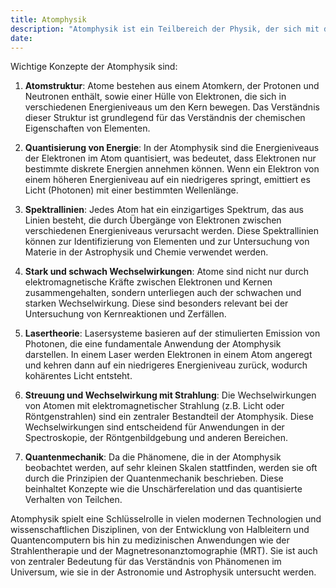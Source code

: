 ```yaml
---
title: Atomphysik
description: "Atomphysik ist ein Teilbereich der Physik, der sich mit den Eigenschaften und dem Verhalten von Atomen beschäftigt, insbesondere mit der Struktur und den Wechselwirkungen ihrer Bestandteile – den Elektronen, Protonen und Neutronen. Sie untersucht, wie Atome mit elektromagnetischer Strahlung (Licht) und anderen Teilchen interagieren und welche quantenmechanischen Phänomene dabei auftreten."
date: 
---
```



Wichtige Konzepte der Atomphysik sind:

1. **Atomstruktur**: Atome bestehen aus einem Atomkern, der Protonen und Neutronen enthält, sowie einer Hülle von Elektronen, die sich in verschiedenen Energieniveaus um den Kern bewegen. Das Verständnis dieser Struktur ist grundlegend für das Verständnis der chemischen Eigenschaften von Elementen.

2. **Quantisierung von Energie**: In der Atomphysik sind die Energieniveaus der Elektronen im Atom quantisiert, was bedeutet, dass Elektronen nur bestimmte diskrete Energien annehmen können. Wenn ein Elektron von einem höheren Energieniveau auf ein niedrigeres springt, emittiert es Licht (Photonen) mit einer bestimmten Wellenlänge.

3. **Spektrallinien**: Jedes Atom hat ein einzigartiges Spektrum, das aus Linien besteht, die durch Übergänge von Elektronen zwischen verschiedenen Energieniveaus verursacht werden. Diese Spektrallinien können zur Identifizierung von Elementen und zur Untersuchung von Materie in der Astrophysik und Chemie verwendet werden.

4. **Stark und schwach Wechselwirkungen**: Atome sind nicht nur durch elektromagnetische Kräfte zwischen Elektronen und Kernen zusammengehalten, sondern unterliegen auch der schwachen und starken Wechselwirkung. Diese sind besonders relevant bei der Untersuchung von Kernreaktionen und Zerfällen.

5. **Lasertheorie**: Lasersysteme basieren auf der stimulierten Emission von Photonen, die eine fundamentale Anwendung der Atomphysik darstellen. In einem Laser werden Elektronen in einem Atom angeregt und kehren dann auf ein niedrigeres Energieniveau zurück, wodurch kohärentes Licht entsteht.

6. **Streuung und Wechselwirkung mit Strahlung**: Die Wechselwirkungen von Atomen mit elektromagnetischer Strahlung (z.B. Licht oder Röntgenstrahlen) sind ein zentraler Bestandteil der Atomphysik. Diese Wechselwirkungen sind entscheidend für Anwendungen in der Spectroskopie, der Röntgenbildgebung und anderen Bereichen.

7. **Quantenmechanik**: Da die Phänomene, die in der Atomphysik beobachtet werden, auf sehr kleinen Skalen stattfinden, werden sie oft durch die Prinzipien der Quantenmechanik beschrieben. Diese beinhaltet Konzepte wie die Unschärferelation und das quantisierte Verhalten von Teilchen.

Atomphysik spielt eine Schlüsselrolle in vielen modernen Technologien und wissenschaftlichen Disziplinen, von der Entwicklung von Halbleitern und Quantencomputern bis hin zu medizinischen Anwendungen wie der Strahlentherapie und der Magnetresonanztomographie (MRT). Sie ist auch von zentraler Bedeutung für das Verständnis von Phänomenen im Universum, wie sie in der Astronomie und Astrophysik untersucht werden.
